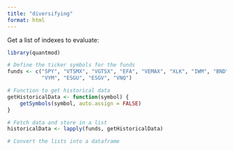 ```yaml
---
title: "diversifying"
format: html
---
```


Get a list of indexes to evaluate:

```r
library(quantmod)

# Define the ticker symbols for the funds
funds <- c("SPY", "VTSMX", "VGTSX", "EFA", "VEMAX", "XLK", "IWM", "BND", "AGG", 
           "VYM", "ESGU", "ESGV", "VNQ")

# Function to get historical data
getHistoricalData <- function(symbol) {
    getSymbols(symbol, auto.assign = FALSE)
}

# Fetch data and store in a list
historicalData <- lapply(funds, getHistoricalData)

# Convert the lists into a dataframe

```

